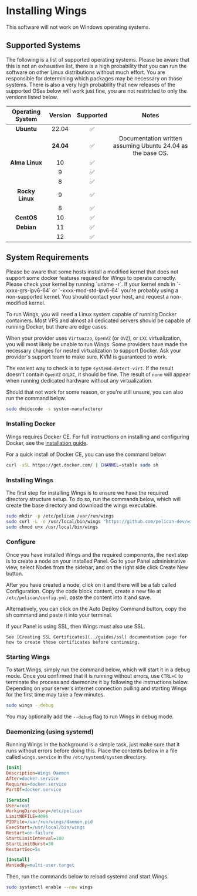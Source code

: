 
# Installing Wings

<Admonition type="warning">
This software will not work on Windows operating systems.
</Admonition>

## Supported Systems

The following is a list of supported operating systems. Please be aware that this is not an exhaustive list,
there is a high probability that you can run the software on other Linux distributions without much effort.
You are responsible for determining which packages may be necessary on those systems. There is also a very
high probability that new releases of the supported OSes below will work just fine, you are not restricted to
only the versions listed below.

| Operating System | Version | Supported | Notes                                                                 |
|:----------------:|:--------:|:---------:|:---------------------------------------------------------------------:|
| **Ubuntu**       | 22.04    |     ✅︎︎    |                                                                      |
|                  | **24.04**|     ✅︎    |   Documentation written assuming Ubuntu 24.04 as the base OS.        |
| **Alma Linux**   | 10       |     ✅︎    |                                                                      |
|                  | 9        |     ✅︎    |                                                                      |
|                  | 8        |     ✅︎    |                                                                      |
| **Rocky Linux**  | 9        |     ✅︎    |                                                                      |
|                  | 8        |     ✅︎    |                                                                      |
| **CentOS**       | 10       |     ✅︎    |                                                                      |
| **Debian**       | 11       |     ✅︎    |                                                                      |
|                  | 12       |     ✅︎    |                                                                      |

## System Requirements

<Admonition type="warning">
    Please be aware that some hosts install a modified kernel that does not support some docker features required for Wings to operate correctly. Please
    check your kernel by running `uname -r`. If your kernel ends in `-xxxx-grs-ipv6-64` or `-xxxx-mod-std-ipv6-64` you're
    probably using a non-supported kernel. You should contact your host, and request a non-modified kernel.
</Admonition>

To run Wings, you will need a Linux system capable of running Docker containers. Most VPS and almost all
dedicated servers should be capable of running Docker, but there are edge cases.

When your provider uses `Virtuozzo`, `OpenVZ` (or `OVZ`), or `LXC` virtualization, you will most likely be unable to
run Wings. Some providers have made the necessary changes for nested virtualization to support Docker. Ask your provider's support team to make sure. KVM is guaranteed to work.

The easiest way to check is to type `systemd-detect-virt`.
If the result doesn't contain `OpenVZ` or`LXC`, it should be fine. The result of `none` will appear when running dedicated hardware without any virtualization.

Should that not work for some reason, or you're still unsure, you can also run the command below.

```sh
sudo dmidecode -s system-manufacturer
```

### Installing Docker
Wings requires Docker CE. For full instructions on installing and configuring Docker, see the [installation guide](/docs/guides/docker).

For a quick install of Docker CE, you can use the command below:

```sh
curl -sSL https://get.docker.com/ | CHANNEL=stable sudo sh
```

### Installing Wings

The first step for installing Wings is to ensure we have the required directory structure setup. To do so,
run the commands below, which will create the base directory and download the wings executable.

```sh
sudo mkdir -p /etc/pelican /var/run/wings
sudo curl -L -o /usr/local/bin/wings "https://github.com/pelican-dev/wings/releases/latest/download/wings_linux_$([[ "$(uname -m)" == "x86_64" ]] && echo "amd64" || echo "arm64")"
sudo chmod u+x /usr/local/bin/wings
```

### Configure

Once you have installed Wings and the required components, the next step is to create a node on your installed Panel. 
Go to your Panel administrative view, select Nodes from the sidebar, and on the right side click Create New button.

After you have created a node, click on it and there will be a tab called Configuration.
Copy the code block content, create a new file at `/etc/pelican/config.yml`, paste the content into it and save.

Alternatively, you can click on the Auto Deploy Command button, copy the sh command and paste it into your terminal.

<Admonition type="warning" title="Using ssl?">
    If your Panel is using SSL, then Wings must also use SSL.  
    
    See [Creating SSL Certificates](../guides/ssl) documentation page for how to create these certificates before continuing.
</Admonition>

### Starting Wings

To start Wings, simply run the command below, which will start it in a debug mode. 
Once you confirmed that it is running without errors, use `CTRL+C` to terminate the process and daemonize it by following the instructions below. 
Depending on your server's internet connection pulling and starting Wings for the first time may take a few minutes.

```sh
sudo wings --debug
```

You may optionally add the `--debug` flag to run Wings in debug mode.

### Daemonizing (using systemd)

Running Wings in the background is a simple task, just make sure that it runs without errors before doing
this. Place the contents below in a file called `wings.service` in the `/etc/systemd/system` directory.

```ini {9} title="/etc/systemd/system/wings.service"
[Unit]
Description=Wings Daemon
After=docker.service
Requires=docker.service
PartOf=docker.service

[Service]
User=root
WorkingDirectory=/etc/pelican
LimitNOFILE=4096
PIDFile=/var/run/wings/daemon.pid
ExecStart=/usr/local/bin/wings
Restart=on-failure
StartLimitInterval=180
StartLimitBurst=30
RestartSec=5s

[Install]
WantedBy=multi-user.target
```

Then, run the commands below to reload systemd and start Wings.

```sh
sudo systemctl enable --now wings
```

